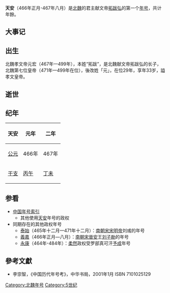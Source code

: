 {{Eranamebox|年号=天安
|起讫时间= 466年正月-467年八月
|政权= 北魏
|帝王= 北魏献文帝拓跋弘
|历时= 年餘
|timeline= <timeline>
ImageSize  = width:200 height:50
PlotArea   = width:180 height:30 left:10 bottom:20
TimeAxis   = orientation:horizontal
DateFormat = yyyy
Period     = from:386 till:581
AlignBars  = early
ScaleMajor = increment:53 start:386
Colors =
  id:canvas value:rgb(1,1,0.85)
BackgroundColors = canvas:canvas
PlotData =
  width:15 color:black
  bar:era from:start till:end
  bar:era from:439 till:581 color:red
  bar:era from:386 till:534 color:black
  bar:era from:466 till:471 color:green
  bar:era from:466 till:467 color:blue
</timeline>
|说明= <span style="color: blue">天安</span>在<span style="color: red">北朝</span>、'''北魏'''和<span style="color: green">拓跋弘</span>时期的位置。 
}}

'''天安'''（466年正月-467年八月）是[[北魏|北魏]]的君主献文帝[[拓跋弘|拓跋弘]]的第一个[[年号|年号]]，共计年餘。

==大事记==

==出生==
北魏孝文帝元宏（467年—499年），本姓“拓跋”，是北魏献文帝拓跋弘的长子，北魏第七位皇帝（471年—499年在位），後改姓「元」，在位29年，享年33岁，謚孝文皇帝。

==逝世==

==纪年==

{| class="wikitable" 
!天安!!元年!!二年
|-
![[公元纪年|公元]]
|466年||467年
|-
![[干支纪年|干支]]
|[[丙午|丙午]]||[[丁未|丁未]]
|}

==参看==
*[[中国年号索引|中国年号索引]]
**其他使用[[天安|天安]]年号的政权
*同期存在的其他政权年号
**[[泰始_(南朝宋明帝)|泰始]]（465年十二月—471年十二月）：[[南朝宋|南朝宋]][[宋明帝|宋明帝]]刘彧的年号
**[[義嘉|義嘉]]（466年正月—八月）：[[南朝宋|南朝宋]][[晉安|晉安]]王[[刘子勛|刘子勛]]的年号
**[[永康_(柔然)|永康]]（464年-484年）：[[柔然|柔然]]政权受罗部真可汗[[予成|予成]]年号

==參考文獻==
*李崇智，《中国历代年号考》，中华书局，2001年1月 ISBN 7101025129

{{年号|[[和平_(北魏文成帝)|和平]]|[[中国年号索引|北魏年号]]|[[皇兴|皇兴]]}}
{{魏晋南北朝年号}}
[[Category:北魏年号|Category:北魏年号]]
[[Category:5世纪|Category:5世纪]]